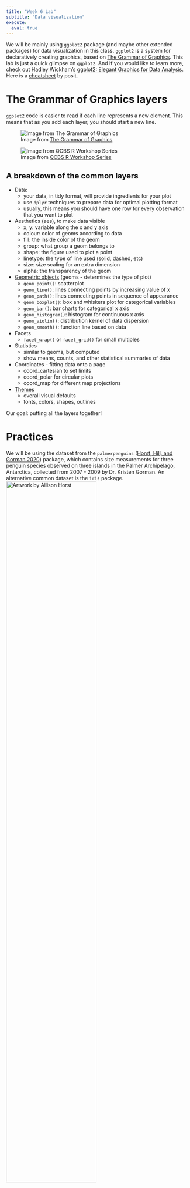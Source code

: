 ```yaml
---
title: "Week 6 Lab"
subtitle: "Data visualization"
execute: 
  eval: true
---
```


We will be mainly using `ggplot2` package (and maybe other extended packages) for data visualization in this class. `ggplot2` is a system for declaratively creating graphics, based on [The Grammar of Graphics](https://link.springer.com/book/10.1007/0-387-28695-0). This lab is just a quick glimpse on `ggplot2`. And if you would like to learn more, check out Hadley Wickham's [ggplot2: Elegant Graphics for Data Analysis](https://ggplot2-book.org/). Here is a [cheatsheet](https://github.com/rstudio/cheatsheets/blob/main/data-visualization.pdf) by posit.

# The Grammar of Graphics layers

`ggplot2` code is easier to read if each line represents a new element. This means that as you add each layer, you should start a new line.

![Image from [The Grammar of Graphics](https://link.springer.com/book/10.1007/0-387-28695-0)](image/graphics.png)

![Image from [QCBS R Workshop Series](https://r.qcbs.ca/workshop03/book-en/grammar-of-graphics-gg-basics.html)](image/layer.png)

## A breakdown of the common layers

-   Data:
    -   your data, in tidy format, will provide ingredients for your plot
    -   use `dplyr` techniques to prepare data for optimal plotting format
    -   usually, this means you should have one row for every observation that you want to plot
-   Aesthetics (aes), to make data visible
    -   x, y: variable along the x and y axis
    -   colour: color of geoms according to data
    -   fill: the inside color of the geom
    -   group: what group a geom belongs to
    -   shape: the figure used to plot a point
    -   linetype: the type of line used (solid, dashed, etc)
    -   size: size scaling for an extra dimension
    -   alpha: the transparency of the geom
-   [Geometric objects](https://ggplot2.tidyverse.org/reference/) (geoms - determines the type of plot)
    -   `geom_point()`: scatterplot
    -   `geom_line()`: lines connecting points by increasing value of x
    -   `geom_path()`: lines connecting points in sequence of appearance
    -   `geom_boxplot()`: box and whiskers plot for categorical variables
    -   `geom_bar()`: bar charts for categorical x axis
    -   `geom_histogram()`: histogram for continuous x axis
    -   `geom_violin()`: distribution kernel of data dispersion
    -   `geom_smooth()`: function line based on data
-   Facets
    -   `facet_wrap()` or `facet_grid()` for small multiples
-   Statistics
    -   similar to geoms, but computed
    -   show means, counts, and other statistical summaries of data
-   Coordinates - fitting data onto a page
    -   coord_cartesian to set limits
    -   coord_polar for circular plots
    -   coord_map for different map projections
-   [Themes](https://ggplot2.tidyverse.org/reference/ggtheme.html)
    -   overall visual defaults
    -   fonts, colors, shapes, outlines

Our goal: putting all the layers together!

# Practices

We will be using the dataset from the `palmerpenguins` ([Horst, Hill, and Gorman 2020](https://doi.org/10.5281/zenodo.3960218)) package, which contains size measurements for three penguin species observed on three islands in the Palmer Archipelago, Antarctica, collected from 2007 - 2009 by Dr. Kristen Gorman. An alternative common dataset is the `iris` package. ![Artwork by Allison Horst](image/penguins.png){width="70%"}

```r
# install.packages("palmerpenguins")
library(tidyverse)
library(palmerpenguins)
```

```r
str(penguins)
```

![Artwork by [Allison Horst](https://allisonhorst.com/)](image/bill.png){width="70%"}

### Before `ggplot2`

You can always use R's basic graphics for quick glimpse on the data

```r
plot(penguins$bill_length_mm)
plot(penguins$species)
hist(penguins$bill_depth_mm)
```

### Basic layers

#### Data layer: Without any other information, nothing will be visualised.

```r
ggplot(data = penguins)
```

#### Aesthetics layer: A group of parameters that specify what and how data is displayed.

Here, we are telling R to plot `bill_length_mm` on the x axis and `bill_depth_mm` on the y axis. We have not yet told R how we want to represent the data though, so our data will not yet be plotted.

```r
ggplot(data = penguins, aes(x = bill_length_mm, y = bill_depth_mm))
```

#### Geometric layer: it determines the visual representation of your data.

Let's start with a scatter plot, with `bill_length_mm` on the x axis and `bill_depth_mm` on the y axis

```r
ggplot(data = penguins, 
       aes(x = bill_length_mm, 
           y = bill_depth_mm)) + # Use the plus sign to add each additional layer
  geom_point() # The geom layer determines what style of plot we are using.
```

You can further change the [color](https://colorbrewer2.org) or [shape](https://ggplot2.tidyverse.org/articles/ggplot2-specs.html) of the points.

```r
ggplot(data = penguins, 
       aes(x = bill_length_mm, 
           y = bill_depth_mm)) + 
  geom_point(shape = 2, color = "#2b8cbe") # or you can use "blue", or check the shape option on the aesthetic specifications

```

```r
ggplot(data = penguins, 
       aes(x = bill_length_mm, 
           y = bill_depth_mm,
           col = species)) + 
  geom_point()
```

```r
ggplot(data = penguins, 
       aes(x = bill_length_mm, 
           y = bill_depth_mm,
           shape = species)) + 
  geom_point()
```

You can also specify the `size` and the `transparency` in the `aes()`

```r
ggplot(data = penguins, 
       aes(x = bill_length_mm, 
           y = bill_depth_mm,
           size = body_mass_g,
           alpha = flipper_length_mm)) + 
  geom_point()
```

#### Lab layer: we can customize the legend section

```r
ggplot(data = penguins, 
       aes(x = bill_length_mm, 
           y = bill_depth_mm,
           col = species)) + 
  geom_point() +
  labs(title = "The relationship between bill length and depth of penguins",
       color = "Species", x = "Bill length (mm)", y = "Bill depth (mm)")
```

#### Facet layer: a way of dividing a plot into several windows according to some category in the data, to visually differentiate groupings.

-   The `facet_wrap()` function arranges the facets in a single row or column, which means it won't produce any empty plots.
-   The `facet_grid()` function arranges the facets in a grid, with one variable defining the rows and another variable defining the columns. It will produce a grid of plots for each combination of variables that you specify, even if some plots are empty.

```r
ggplot(data = penguins, 
       aes(x = bill_length_mm, y = bill_depth_mm)) +
    geom_point() + 
    facet_wrap(~species)  # This splits the plot into three windows: one per species (or you can use `var()`)
```

```r
ggplot(data = penguins, 
       aes(x = bill_length_mm, y = bill_depth_mm)) +
    geom_point() + 
    facet_wrap(island~species) 
```

```r
ggplot(data = penguins, 
       aes(x = bill_length_mm, y = bill_depth_mm)) +
    geom_point() + 
    facet_grid(island~species) 
```

#### Coordinate layer: we can also adjust the scale of our axes in the plot itself, rather than transforming the data.

```r
ggplot(data = penguins, 
       aes(x = bill_length_mm, y = bill_depth_mm)) +
    geom_point() + 
    facet_wrap(~species) +
    coord_trans(x = "log10", y = "log10") # `coord_flip()` could be helpful for barplot.

```

#### Theme layer: we can also customize the plot's theme, which includes its background, grid lines, and other visual characteristics of the plot.

You can check out the different themes [here](https://ggplot2.tidyverse.org/reference/ggtheme.html). My personal preferences are `theme_bw` and `theme_classic()`.

```r
ggplot(data = penguins, 
       aes(x = bill_length_mm, y = bill_depth_mm)) +
    geom_point() + 
    facet_wrap(~species) +
    coord_trans(x = "log10", y = "log10") +
    theme_bw()
```

### Colors (on aesthetics layer)

When we think about plotting, we may want to change the colour of our data points in order to communicate different parts of the data. We may want to:

-   Differentiate between groups
-   Represent data values
-   Highlight specific elements of the data

#### Discrete/Qualitative colors

```r
ggplot(data = penguins, 
       aes(x = bill_length_mm, 
           y = bill_depth_mm,
           col = species)) + 
  geom_point() +
  labs(title = "The relationship between bill length and depth of penguins",
       color = "Species", x = "Bill length (mm)", y = "Bill depth (mm)")
```

```r
ggplot(data = penguins, 
       aes(x = bill_length_mm, 
           y = bill_depth_mm,
           col = species)) + 
  geom_point() +
  scale_colour_manual(values = c("grey55", "orange", "skyblue")) + # Note that the colour order will correspond to the order of the species given in the legend
  labs(title = "The relationship between bill length and depth of penguins",
       color = "Species", x = "Bill length (mm)", y = "Bill depth (mm)")
```

#### Gradient/Sequential colors

Here we are using we are colouring our data points by body mass pf the penguins using a gradient.

```r
ggplot(data = penguins, 
       aes(x = bill_length_mm, 
           y = bill_depth_mm,
           col = log10(body_mass_g))) + 
  geom_point() +
  labs(title = "The relationship between bill length and depth of penguins",
       color = "Body mass", x = "Bill length (mm)", y = "Bill depth (mm)")
```

```r
ggplot(data = penguins, 
       aes(x = bill_length_mm, 
           y = bill_depth_mm,
           col = log10(body_mass_g))) + 
  geom_point() +
  scale_color_gradient(low = "red", high = "blue") +
  labs(title = "The relationship between bill length and depth of penguins",
       color = "Body mass", x = "Bill length (mm)", y = "Bill depth (mm)")
```

#### Different color palettes - [Color Brewer](https://r-graph-gallery.com/38-rcolorbrewers-palettes.html) and Virdis

```r
#install.packages("RColorBrewer")
library(RColorBrewer)
```

```r
ggplot(data = penguins, 
       aes(x = bill_length_mm, 
           y = bill_depth_mm,
           col = species)) + 
  geom_point() +
  scale_color_brewer(palette = "Dark2") +
  labs(title = "The relationship between bill length and depth of penguins",
       color = "Species", x = "Bill length (mm)", y = "Bill depth (mm)")
```

```r
ggplot(data = penguins, 
       aes(x = bill_length_mm, 
           y = bill_depth_mm,
           col = species)) + 
  geom_point() +
  scale_color_viridis_d() +
  labs(title = "The relationship between bill length and depth of penguins",
       color = "Species", x = "Bill length (mm)", y = "Bill depth (mm)")
```

```r
ggplot(data = penguins, 
       aes(x = bill_length_mm, 
           y = bill_depth_mm,
           col = log10(body_mass_g))) + 
  geom_point() +
  scale_color_viridis_c() +
  labs(title = "The relationship between bill length and depth of penguins",
       color = "Body mass", x = "Bill length (mm)", y = "Bill depth (mm)")
```

### Different `geom_*` plot

Scatter plot is only the starting point! We can way much more plots... ![](image/geom.png)

#### Scatterplot and linear-fit

```r
penguins %>% 
  ggplot(aes(x = bill_length_mm, 
           y = bill_depth_mm)) + 
  geom_point(alpha = 0.5) + 
  geom_smooth(method = lm, color = "red") + # or you can use `loess` for local smoothes
  labs(title = "The relationship between bill length and depth of penguins",
        x = "Bill length (mm)", y = "Bill depth (mm)") +
  theme_bw()
   
```

```r
penguins %>% 
  ggplot(aes(x = bill_length_mm, 
             y = bill_depth_mm,
             color = species,
             shape = species)) + 
  geom_point(alpha = 0.5) + 
  geom_smooth(method = lm, se = F) + # or you can use `loess` for local smoothes
  labs(title = "The relationship between bill length and depth of penguins",
        x = "Bill length (mm)", y = "Bill depth (mm)") +
  theme_bw()
   
```

#### Histograms and density plots

A histogram is an accurate graphical representation of the distribution of numeric data.There is only one aesthetic required: the `x` variable.

```r
penguins %>% 
  ggplot(aes(x = bill_length_mm)) + 
  geom_histogram(binwidth = 0.8) +
  labs(title = "Histogram of penguin bill length",
       x = "Bill length (mm)", y = "Count") +
  theme_bw()

```

A density plot can further show the distribution patterns of a numerical variable. If we want to combine histogram and density plot, we need to add the argument `aes(y = ..density..)` in `geom_histogram()` for the histogram to take the same dimension as the density plot on the Y-axis and thus show up correctly.

```r
penguins %>% 
  ggplot(aes(x = bill_length_mm)) + 
  geom_histogram(aes(y = ..density..), binwidth = 1, fill = "grey") +
  geom_density() +
  labs(title = "Histogram and density plot of penguin bill length",
       x = "Bill length (mm)", y = "Density") +
  theme_bw()
```

```r
penguins %>% 
  ggplot(aes(x = bill_length_mm, fill = species)) + 
  geom_histogram(aes(y = ..density..), binwidth = 1, alpha = 0.5, color = "black") +
  geom_density() +
  labs(title = "Histogram and density plot of penguin bill length",
       fill = "Species", x = "Bill length (mm)", y = "Density") +
  theme_bw()

?labs()
```

You can further add the mean line

```r
mean_species <- penguins %>%
  group_by(species) %>%
  summarise(group_mean=mean(bill_length_mm, na.rm = T))

ggplot(data = penguins, aes(x = bill_length_mm, fill = species)) + 
  geom_histogram(aes(y = ..density..), binwidth = 1, alpha = 0.5) +
  geom_density() +
  geom_vline(data = mean_species, aes(xintercept=group_mean, color=species),
           linetype="dashed", show.legend = F) +
  labs(title = "Histogram and density plot of penguin bill length",
       fill = "Species", x = "Bill length (mm)", y = "Density") +
  theme_bw()

```

#### Boxplot: a popular way to plot the distribution of data across a grouping variable.

```r
penguins %>%
  ggplot(aes(x = species, 
           y = bill_length_mm,
           fill = species)) + # specify species as a grouping variable
  geom_boxplot(show.legend = FALSE) +
  #geom_point(alpha = 0.3, position = position_jitter(width = 0.2)) +
  labs(title = "Boxplot of penguin bill length",
       x = "Species", y = "Bill length (mm)") +
  theme_bw()
```

![](image/boxplot.png) If you are making comparisons between these groups, you can also use `ggsignif` package to calculates the significance of a difference between groups and adds the annotation to the plot in a single line of code.

```r
#install.packages("ggsignif")
library(ggsignif)

penguins %>%
  ggplot(aes(x = species, 
           y = bill_length_mm,
           fill = species)) + # specify species as a grouping variable
  geom_boxplot(show.legend = FALSE) +
  labs(title = "Boxplot of penguin bill length",
       x = "Species", y = "Bill length (mm)") +
    geom_signif(
    # which groups should be compared?
    comparisons = list(c("Adelie","Chinstrap"), c("Chinstrap", "Gentoo")), 
    map_signif_level=TRUE) +
  theme_bw()
```

```r
penguins %>%
  ggplot(aes(x = species, 
           y = bill_length_mm,
           fill = species)) + # specify species as a grouping variable
  geom_boxplot(show.legend = FALSE) +
  labs(title = "Boxplot of penguin bill length",
       x = "Species", y = "Bill length (mm)") +
    geom_signif(
    # which groups should be compared?
    comparisons = list(c("Adelie","Chinstrap"), c("Chinstrap", "Gentoo")), 
    map_signif_level=TRUE) +
  theme_bw() +
  coord_flip()
```

### Violin plot: similar to boxplot, a violin's shape represents the distribution of points that is obscured in a boxplot's summarisation, allowing for a more accurate representation of the data.

```r
penguins %>%
  ggplot(aes(x = species, 
           y = bill_length_mm,
           fill = species)) + # specify species as a grouping variable
  geom_violin(show.legend = FALSE) +
  geom_point(alpha = 0.3, position = position_jitter(width = 0.2)) +
  labs(title = "Boxplot of penguin bill length",
       x = "Species", y = "Bill length (mm)") +
  theme_bw()
```

Additionally, you can also add the summary statistics in the plot.

```r
penguins %>%
  ggplot(aes(x = species, 
           y = bill_length_mm,
           fill = species)) + # specify species as a grouping variable
  geom_violin(show.legend = FALSE) +
  stat_summary(fun = "mean", geom = "point", color = "black", size = 6, shape = 8, show.legend = FALSE) +
  labs(title = "Violin plot of penguin bill length",
       x = "Species", y = "Bill length (mm)") +
  theme_bw()
```

### Combine two plots

There are multiple ways to do combine two plots. For instance, both `cowplot` and `patchwork` packages could do the same job.

```r
#install.package("cowplot")
library(cowplot)

density <- penguins %>% 
  ggplot(aes(x = bill_length_mm)) + 
  geom_histogram(aes(y = ..density..), binwidth = 1, fill = "grey") +
  geom_density() +
  labs(x = NULL, y = "Density") +
  theme_bw()

boxplot <- penguins %>% 
  ggplot(aes(x = bill_length_mm)) + 
  geom_boxplot() +
  labs(x = "Bill length (mm)") +
  theme_classic()

plot_grid(density, boxplot, ncol = 1, rel_heights = c(2, 1),
                   align = 'v', axis = 'lr')
```

#### Time-series plot

Since there is no temporal dimension for the `penguins` package, we are turning to the 'nycflights13\` package in our previous tutorial.

```r
library(nycflights13)
flights_nyc <- flights %>% 
  select(c(time_hour, month, carrier, origin, dest ))
flights_nyc$date <- as.Date(flights_nyc$time_hour)
str(flights_nyc)
```

```r
flights_sum <- flights_nyc %>%
  group_by(date) %>%
  summarize(num = n())
flights_sum %>%
  ggplot(aes(x = date, y = num)) +
  geom_line() +
  labs(title = "NYC flights in 2013", x = "Date", y = "Count") +
  theme_bw()
```

```r
flights_nyc %>%
  ggplot(aes(x = date)) +
  geom_line(stat = "count") +
  scale_x_date(date_labels = "%b", date_breaks = "1 month") +
  geom_vline(xintercept = as.Date("2013-11-28"),
             linetype = 2, color = 1, linewidth = 1) +
  labs(title = "NYC flights in 2013", color = "Origin airport", x = "Date", y = "Count") +
  theme_bw()
```

```r
flights_nyc %>%
  ggplot(aes(x = date, color = origin)) +
  geom_line(stat = "count") +
  scale_x_date(date_labels = "%b", date_breaks = "1 month") +
  geom_vline(xintercept = as.Date("2013-11-28"),
             linetype = 2, color = 1, linewidth = 1) +
  labs(title = "NYC flights in 2013", color = "Origin airport", x = "Date", y = "Count") +
  theme_bw() +
  annotate(geom="label",x=as.Date("2013-11-28"), angle=0,
                    y=100,label="Thanksgiving", size = 3)
```

```r
flights_nyc %>%
  ggplot(aes(x = date, color = origin)) +
  geom_line(stat = "count") +
  scale_x_date(date_labels = "%b", date_breaks = "1 month") +
  geom_vline(xintercept = as.Date("2013-11-28"),
             linetype = 2, color = 1, linewidth = 1) +
  labs(title = "NYC flights in 2013", color = "Origin airport", x = "Date", y = "Count") +
  theme_bw() +
  facet_grid(vars(origin))

```

### Fine-tuning your plots

```r
flights_nyc_ts <- flights_nyc %>%
  ggplot(aes(x = date, color = origin)) +
  geom_line(stat = "count") +
  scale_x_date(date_labels = "%b", date_breaks = "1 month") +
  geom_vline(xintercept = as.Date("2013-11-28"),
             linetype = 2, color = 1, linewidth = 1) +
  labs(title = "NYC flights in 2013", color = "Origin airport", x = "Date", y = "Count") +
  theme_bw() +
  theme(text=element_text(family="Comic Sans MS", face="bold"),
        title = element_text(size = 20),
        axis.text = element_text(size = 15),
        axis.title = element_text(size = 18),
        legend.title = element_blank(),
        legend.text = element_text(size = 18),
        legend.position = "bottom",
        strip.text.y = element_text(size = 18, face = "bold")) +
  facet_grid(vars(origin)) +
  annotate(geom="label",x=as.Date("2013-11-28"), angle=0,
                    y=100,label="Thanksgiving", size = 3)
```

### Save your plot!

```r
ggsave(plot = flights_nyc_ts, 
       "image/nyc_flights", device = "png", dpi = 600, width = 15, height = 8)
```
